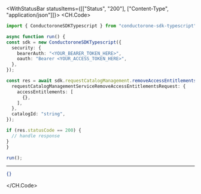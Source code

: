 

<WithStatusBar statusItems={[["Status", "200"], ["Content-Type", "application/json"]]}>
  <CH.Code>
  ```typescript RemoveAccessEntitlements.ts
  import { ConductoroneSDKTypescript } from "conductorone-sdk-typescript";

async function run() {
  const sdk = new ConductoroneSDKTypescript({
    security: {
      bearerAuth: "<YOUR_BEARER_TOKEN_HERE>",
      oauth: "Bearer <YOUR_ACCESS_TOKEN_HERE>",
    },
  });

  const res = await sdk.requestCatalogManagement.removeAccessEntitlements({
    requestCatalogManagementServiceRemoveAccessEntitlementsRequest: {
      accessEntitlements: [
        {},
      ],
    },
    catalogId: "string",
  });

  if (res.statusCode == 200) {
    // handle response
  }
}

run();
  ```
  ---

  ```json Example Response
  {}
  ```
  </CH.Code>
</WithStatusBar>
